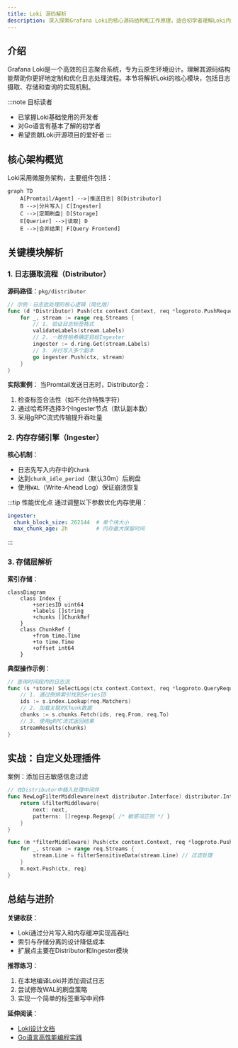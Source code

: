 ```yaml
---
title: Loki 源码解析
description: 深入探索Grafana Loki的核心源码结构和工作原理，适合初学者理解Loki内部机制的指南
---
```


## 介绍

Grafana Loki是一个高效的日志聚合系统，专为云原生环境设计。理解其源码结构能帮助你更好地定制和优化日志处理流程。本节将解析Loki的核心模块，包括日志摄取、存储和查询的实现机制。

:::note 目标读者
- 已掌握Loki基础使用的开发者
- 对Go语言有基本了解的初学者
- 希望贡献Loki开源项目的爱好者
:::

## 核心架构概览

Loki采用微服务架构，主要组件包括：
```mermaid
graph TD
    A[Promtail/Agent] -->|推送日志| B[Distributor]
    B -->|分片写入| C[Ingester]
    C -->|定期刷盘| D[Storage]
    E[Querier] -->|读取| D
    E -->|合并结果| F[Query Frontend]
```

## 关键模块解析

### 1. 日志摄取流程（Distributor）

**源码路径**：`pkg/distributor`
```go
// 示例：日志批处理的核心逻辑（简化版）
func (d *Distributor) Push(ctx context.Context, req *logproto.PushRequest) {
    for _, stream := range req.Streams {
        // 1. 验证日志标签格式
        validateLabels(stream.Labels) 
        // 2. 一致性哈希确定目标Ingester
        ingester := d.ring.Get(stream.Labels) 
        // 3. 并行写入多个副本
        go ingester.Push(ctx, stream) 
    }
}
```

**实际案例**：
当Promtail发送日志时，Distributor会：
1. 检查标签合法性（如不允许特殊字符）
2. 通过哈希环选择3个Ingester节点（默认副本数）
3. 采用gRPC流式传输提升吞吐量

### 2. 内存存储引擎（Ingester）

**核心机制**：
- 日志先写入内存中的`Chunk`
- 达到`chunk_idle_period`（默认30m）后刷盘
- 使用`WAL`（Write-Ahead Log）保证崩溃恢复

:::tip 性能优化点
通过调整以下参数优化内存使用：
```yaml
ingester:
  chunk_block_size: 262144  # 单个块大小
  max_chunk_age: 2h         # 内存最大保留时间
```
:::

### 3. 存储层解析

**索引存储**：
```mermaid
classDiagram
    class Index {
        +seriesID uint64
        +labels []string
        +chunks []ChunkRef
    }
    class ChunkRef {
        +from time.Time
        +to time.Time
        +offset int64
    }
```

**典型操作示例**：
```go
// 查询时间段内的日志流
func (s *store) SelectLogs(ctx context.Context, req *logproto.QueryRequest) {
    // 1. 通过倒排索引找到SeriesID
    ids := s.index.Lookup(req.Matchers) 
    // 2. 加载关联的Chunk数据
    chunks := s.chunks.Fetch(ids, req.From, req.To) 
    // 3. 使用gRPC流式返回结果
    streamResults(chunks) 
}
```

## 实战：自定义处理插件

案例：添加日志敏感信息过滤
```go
// 在Distributor中插入处理中间件
func NewLogFilterMiddleware(next distributor.Interface) distributor.Interface {
    return &filterMiddleware{
        next: next,
        patterns: []regexp.Regexp{ /* 敏感词正则 */ }
    }
}

func (m *filterMiddleware) Push(ctx context.Context, req *logproto.PushRequest) {
    for _, stream := range req.Streams {
        stream.Line = filterSensitiveData(stream.Line) // 过滤处理
    }
    m.next.Push(ctx, req)
}
```

## 总结与进阶

**关键收获**：
- Loki通过分片写入和内存缓冲实现高吞吐
- 索引与存储分离的设计降低成本
- 扩展点主要在Distributor和Ingester模块

**推荐练习**：
1. 在本地编译Loki并添加调试日志
2. 尝试修改WAL的刷盘策略
3. 实现一个简单的标签重写中间件

**延伸阅读**：
- [Loki设计文档](https://grafana.com/docs/loki/latest/design/)
- [Go语言高性能编程实践](https://github.com/dgryski/go-perfbook)
